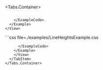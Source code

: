 
<Tabs.Container>
  <TabItem title="Example usage">
    <View marginTop="var(--amplify-space-large)">
      <Example>
        <LineHeightsExample  />
        <ExampleCode>
```tsx file=./examples/LineHeightsExample.tsx

```
        </ExampleCode>
      </Example>
    </View>
  </TabItem>
  <TabItem title="CSS">
    <View marginTop="var(--amplify-space-large)">
    <Example>
      <ExampleCode>
```css file=./examples/LineHeightsExample.css

```
      </ExampleCode>
    </Example>
    </View>
  </TabItem>
</Tabs.Container>
